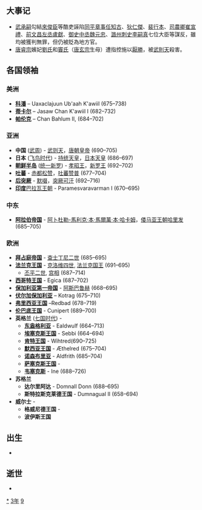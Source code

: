{{yearTOC|693|武周'''[[長壽_(武則天)|長壽]]二年'''}}

== 大事记 ==
* [[武承嗣|武承嗣]]勾結[[來俊臣|來俊臣]]等酷吏誣陷[[同平章事|同平章事]][[任知古|任知古]]、[[狄仁傑|狄仁傑]]、[[裴行本|裴行本]]、[[司農卿|司農卿]][[崔宣禮|崔宣禮]]、[[前文昌左丞|前文昌左丞]][[盧獻|盧獻]]、[[御史中丞|御史中丞]][[魏元忠|魏元忠]]、[[潞州|潞州]][[刺史|刺史]][[李嗣真|李嗣真]]七位大臣等謀反，雖均被獲判無罪，但仍被貶為地方官。
* [[唐睿宗|唐睿宗]]嬪妃[[肅明皇后|劉氏]]和[[昭成皇后|竇氏]]（[[唐玄宗|唐玄宗]]生母）遭指控施以[[厭勝|厭勝]]，被[[武則天|武則天]]殺害。

== 各国领袖 ==
=== 美洲 ===
*'''[[科潘|科潘]]''' – Uaxaclajuun Ub'aah K'awiil (675–738)
*'''[[蒂卡尔|蒂卡尔]]''' – Jasaw Chan K'awiil I (682–732)
*'''[[帕伦克|帕伦克]]''' – Chan Bahlum II, (684–702)
===亚洲===
*'''中国''' ([[武周|武周]]) - [[武则天|武则天]]，[[唐朝皇帝|唐朝皇帝]] (690–705)
*'''日本''' ([[飞鸟时代|飞鸟时代]]) - [[持统天皇|持统天皇]]，[[日本天皇|日本天皇]] (686–697)
*'''[[朝鲜半岛|朝鲜半岛]]''' ([[统一新罗|统一新罗]]) - [[孝昭王|孝昭王]]，[[新罗君主列表|新罗王]] (692–702)
*'''[[吐蕃|吐蕃]]''' - [[赤都松赞|赤都松赞]]，[[吐蕃君主列表|吐蕃赞普]] (677–704)
*'''[[后突厥|后突厥]]''' - [[默啜|默啜]]，[[突厥可汗列表|突厥可汗]] (692–716)
*'''[[印度|印度]]'''[[巴拉瓦王朝|巴拉瓦王朝]] - Paramesvaravarman I (670–695)
===中东===
*'''[[阿拉伯帝国|阿拉伯帝国]]''' - [[阿卜杜勒-馬利克·本·馬爾萬·本·哈卡姆|阿卜杜勒-馬利克·本·馬爾萬·本·哈卡姆]]，[[倭马亚王朝|倭马亚王朝]][[哈里发|哈里发]] (685–705)
===欧洲===
*'''[[拜占庭帝国|拜占庭帝国]]''' - [[查士丁尼二世|查士丁尼二世]] (685–695)
*'''[[法兰克王国|法兰克王国]]''' - [[克洛维四世|克洛维四世]], [[法兰克国王|法兰克国王]] (691–695)
**[[丕平二世|丕平二世]], [[宫相|宫相]] (687–714)
*'''[[西哥特王国|西哥特王国]]''' - Egica (687–702)
*'''[[保加利亚第一帝国|保加利亚第一帝国]]''' - [[阿斯巴鲁赫|阿斯巴鲁赫]] (668–695)
*'''[[伏尔加保加利亚|伏尔加保加利亚]]''' – Kotrag (675–710)
*'''[[弗里西亚王国|弗里西亚王国]]''' –Redbad (678–719)
*'''[[伦巴底人|伦巴底王国]]''' - Cunipert (689–700)
*'''英格兰''' ([[七国时代|七国时代]]) - 
**'''[[东盎格利亚|东盎格利亚]]''' - Ealdwulf (664–713)
**'''[[埃塞克斯王国|埃塞克斯王国]]''' - Sebbi (664–694)
**'''[[肯特王国|肯特王国]]''' - Wihtred(690–725)
**'''[[默西亚王国|默西亚王国]]''' - Æthelred (675–704)
**'''[[诺森布里亚|诺森布里亚]]''' - Aldfrith (685–704)
**'''[[萨塞克斯王国|萨塞克斯王国]]''' - 
**'''[[韦塞克斯|韦塞克斯]]''' - Ine (688–726)
*'''苏格兰'''
**'''达尔里阿达''' - Domnall Donn (688–695)
**'''斯特拉斯克莱德王国''' - Dumnagual II (658–694)
*'''威尔士''' -
**'''格威尼德王国''' - 
**'''波伊斯王国'''

== 出生 ==
*

== 逝世 ==
{{Wikisource year mention}}
*

[[Category:693年|*]]
[[Category:690年代|3年]]
[[Category:7世纪各年|9]]